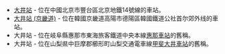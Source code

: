 {{noteTA
|1=zh-tw:大井車站;zh-hk:大井站;zh-cn:大井站;
}}

* [[大井站|大井站]] - 位在中國北京市豐台區北京地鐵14號線的車站。
* [[大井站_(京畿道)|大井站 (京畿道)]] - 位在韓國京畿道高陽市德陽區韓國鐵道公社首尔郊外线的車站。
* 大井站 - 位在岐阜縣惠那市東海旅客鐵道中央本線[[惠那車站|惠那車站]]的舊稱。
* 大井站 - 位在山梨県中巨摩郡櫛形町山梨交通電車線[[甲斐大井車站|甲斐大井車站]]的舊稱。

{{disambig|Cat=三字車站名消歧義}}